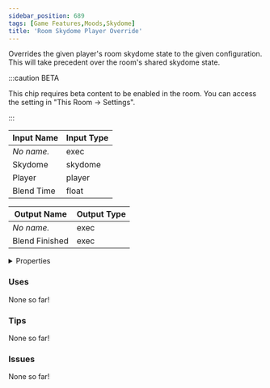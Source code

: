 ```yaml
---
sidebar_position: 689
tags: [Game Features,Moods,Skydome]
title: 'Room Skydome Player Override'
---
```


Overrides the given player's room skydome state to the given configuration. This will take precedent over the room's shared skydome state.

:::caution BETA

This chip requires beta content to be enabled in the room. You can access the setting in "This Room -> Settings".

:::


<EsbSvg />

| Input Name | Input Type |
|-----------|-----------|
| *No name.* | exec |
| Skydome | skydome |
| Player | player |
| Blend Time | float |

| Output Name | Output Type |
|-----------|-----------|
| *No name.* | exec |
| Blend Finished | exec |


<details>
  <summary>Properties</summary>
  <div>
    <div>
    <table>
      <thead>
        <tr>
          <th>Is beta required?</th>
          <th>✅</th>
        </tr>
        <tr>
          <th>Is this chip a trolling risk?</th>
          <th>❌</th>
        </tr>
        <tr>
          <th>Is this chip a role assignment risk?</th>
          <th>❌</th>
        </tr>
        <tr>
          <th>Chip UUID</th>
          <th>f204d79b-fbd2-4b19-a4bf-b7eabe927bed</th>
        </tr>
      </thead>
    </table>
    </div>
  </div>
</details>

### Uses

None so far!

### Tips

None so far!

### Issues

None so far!